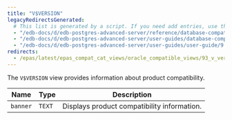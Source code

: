 ```yaml
---
title: "V$VERSION"
legacyRedirectsGenerated:
  # This list is generated by a script. If you need add entries, use the `legacyRedirects` key.
  - "/edb-docs/d/edb-postgres-advanced-server/reference/database-compatibility-for-oracle-developers-reference-guide/9.6/Database_Compatibility_for_Oracle_Developers_Reference_Guide.1.191.html"
  - "/edb-docs/d/edb-postgres-advanced-server/user-guides/database-compatibility-for-oracle-developers-guide/9.5/Database_Compatibility_for_Oracle_Developers_Guide.1.301.html"
  - "/edb-docs/d/edb-postgres-advanced-server/user-guides/user-guide/9.5/EDB_Postgres_Enterprise_Guide.1.247.html"
redirects:
  - /epas/latest/epas_compat_cat_views/oracle_compatible_views/93_v_version/ #generated for docs/epas/reorg-role-use-case-mode
---
```


<div id="v_version" class="registered_link"></div>

The `V$VERSION` view provides information about product compatibility.

| Name     | Type   | Description                                 |
| -------- | ------ | ------------------------------------------- |
| `banner` | `TEXT` | Displays product compatibility information. |
